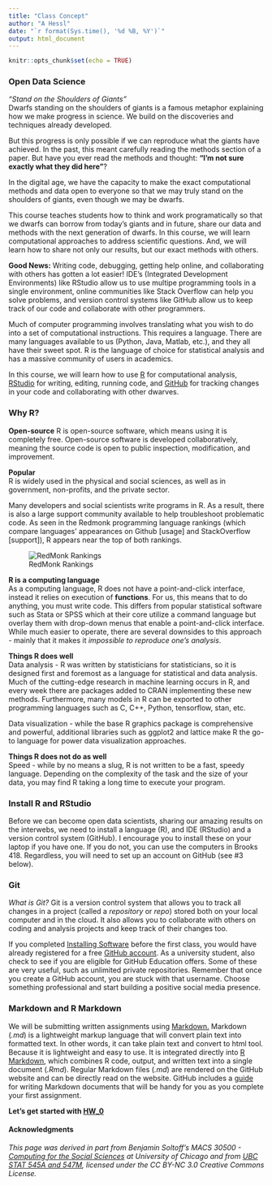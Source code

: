 ```yaml
---
title: "Class Concept"
author: "A Hessl"
date: "`r format(Sys.time(), '%d %B, %Y')`"
output: html_document
---
```


```r
knitr::opts_chunk$set(echo = TRUE)
```

### Open Data Science
_"Stand on the Shoulders of Giants"_  
Dwarfs standing on the shoulders of giants is a famous metaphor explaining how we make progress in science.  We build on the discoveries and techniques already developed.  

But this progress is only possible if we can reproduce what the giants have achieved. In the past, this meant carefully reading the methods section of a paper. But have you ever read the methods and thought: __"I'm not sure exactly what they did here"__?  

In the digital age, we have the capacity to make the exact computational methods and data open to everyone so that we may truly stand on the shoulders of giants, even though we may be dwarfs.

This course teaches students how to think and work programatically so that we dwarfs can borrow from today's giants and in future, share our data and methods with the next generation of dwarfs. In this course, we will learn computational approaches to address scientific questions.  And, we will learn how to share not only our results, but our exact methods with others.  

__Good News:__ Writing code, debugging, getting help online, and collaborating with others has gotten a lot easier!  IDE's (Integrated Development Environments) like RStudio allow us to use multipe programming tools in a single environment, online communities like Stack Overflow can help you solve problems, and version control systems like GitHub allow us to keep track of our code and collaborate with other programmers.

Much of computer programming involves translating what you wish to do into a set of computational instructions. This requires a language.  There are many languages available to us (Python, Java, Matlab, etc.), and they all have their sweet spot. R is the language of choice for statistical analysis and has a massive community of users in academics.

In this course, we will learn how to use [R](https://www.r-project.org/) for computational analysis, [RStudio](https://www.rstudio.com/) for writing, editing, running code, and [GitHub](https://github.com/) for tracking changes in your code and collaborating with other dwarves.

### Why R?
__Open-source__
R is open-source software, which means using it is completely free. Open-source software is developed collaboratively, meaning the source code is open to public inspection, modification, and improvement. 

__Popular__  
R is widely used in the physical and social sciences, as well as in government, non-profits, and the private sector.

Many developers and social scientists write programs in R. As a result, there is also a large support community available to help troubleshoot problematic code. As seen in the Redmonk programming language rankings (which compare languages’ appearances on Github [usage] and StackOverflow [support]), R appears near the top of both rankings.

![RedMonk Rankings](images/redmonk.png)

__R is a computing language__  
As a computing language, R does not have a point-and-click interface, instead it relies on  execution of __functions__. For us, this means that to do anything, you must write code. This differs from popular statistical software such as Stata or SPSS which at their core utilize a command language but overlay them with drop-down menus that enable a point-and-click interface. While much easier to operate, there are several downsides to this approach - mainly that it makes it _impossible to reproduce one’s analysis_.

__Things R does well__  
Data analysis - R was written by statisticians for statisticians, so it is designed first and foremost as a language for statistical and data analysis. Much of the cutting-edge research in machine learning occurs in R, and every week there are packages added to CRAN implementing these new methods. Furthermore, many models in R can be exported to other programming languages such as C, C++, Python, tensorflow, stan, etc.

Data visualization - while the base R graphics package is comprehensive and powerful, additional libraries such as ggplot2 and lattice make R the go-to language for power data visualization approaches.

__Things R does not do as well__  
Speed - while by no means a slug, R is not written to be a fast, speedy language. Depending on the complexity of the task and the size of your data, you may find R taking a long time to execute your program.


### Install R and RStudio
Before we can become open data scientists, sharing our amazing results on the interwebs, we need to install a language (R), and IDE (RStudio) and a version control system (GitHub). I encourage you to install these on your laptop if you have one.  If you do not, you can use the computers in Brooks 418.  Regardless, you will need to set up an account on GitHub (see #3 below).

### Git
_What is Git?_ Git is a version control system that allows you to track all changes in a project (called a _repository_ or _repo_) stored both on your local computer and in the cloud.  It also allows you to collaborate with others on coding and analysis projects and keep track of their changes too. 

If you completed [Installing Software](InstallingSoftware.html) before the first class, you would have already registered for a free [GitHub account](https://github.com/). As a university student, also check to see if you are eligible for GitHub Education offers. Some of these are very useful, such as unlimited private repositories. Remember that once you create a GitHub account, you are stuck with that username. Choose something professional and start building a positive social media presence.

### Markdown and R Markdown 
We will be submitting written assignments using [Markdown.](https://www.markdownguide.org) Markdown (_.md_) is a lightweight markup language that will convert plain text into formatted text.  In other words, it can take plain text and convert to html tool. Because it is lightweight and easy to use. It is integrated directly into [R Markdown](https://rmarkdown.rstudio.com/), which combines R code, output, and written text into a single document (_.Rmd_). Regular Markdown files (_.md_) are rendered on the GitHub website and can be directly read on the website. GitHub includes a [guide](https://guides.github.com/features/mastering-markdown/) for writing Markdown documents that will be handy for you as you complete your first assignment.

__Let's get started with [HW_0](HW_0_guide.html)__

#### __Acknowledgments__
_This page was derived in part from Benjamin Soltoff's MACS 30500 - [Computing for the Social Sciences](https://cfss.uchicago.edu/) at University of Chicago and from [UBC STAT 545A and 547M](http://stat545.com/Classroom/), licensed under the CC BY-NC 3.0 Creative Commons License._

